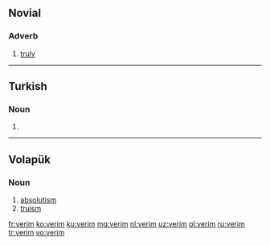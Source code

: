 ==Novial==

===Adverb===
{{head|nov|adverb}}

# [[truly]]

----

==Turkish==

===Noun===
{{head|tr|noun form}}

# {{inflection of|veri||first person|s|simple present|possessive|lang=tr}}

----

==Volapük==

===Noun===
{{head|vo|noun}}

# [[absolutism]]
# [[truism]]

[[fr:verim]]
[[ko:verim]]
[[ku:verim]]
[[mg:verim]]
[[nl:verim]]
[[uz:verim]]
[[pl:verim]]
[[ru:verim]]
[[tr:verim]]
[[vo:verim]]